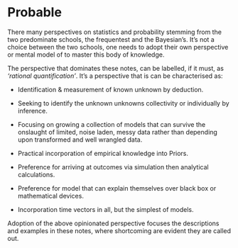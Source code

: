 # Probable {#probable}

There many perspectives on statistics and probability stemming from the two predominate schools, the frequentest and
the Bayesian's. It's not a choice between the two schools, one needs to adopt their own perspective or mental model of
to master this body of knowledge.

The perspective that dominates these notes, can be labelled, if it must, as _'rational quantification'_. It's
a perspective that is can be characterised as:

- Identification & measurement of known unknown by deduction.

- Seeking to identify the unknown unknowns collectivity or individually by inference.

- Focusing on growing a collection of models that can survive the onslaught of limited, noise laden, messy data rather
than depending upon transformed and well wrangled data.

- Practical incorporation of empirical knowledge into Priors.

- Preference for arriving at outcomes via simulation then analytical calculations.

- Preference for model that can explain themselves over black box or mathematical devices.

- Incorporation time vectors in all, but the simplest of models.

Adoption of the above opinionated perspective focuses the descriptions and examples in these notes, where shortcoming are evident
they are called out.


